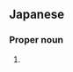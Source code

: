 ==Japanese==
{{ja-kanjitab|なか|ね|yomi=k}}

===Proper noun===
{{ja-pos|proper|なかね}}

# {{surname|lang=ja|sort=なかね}}